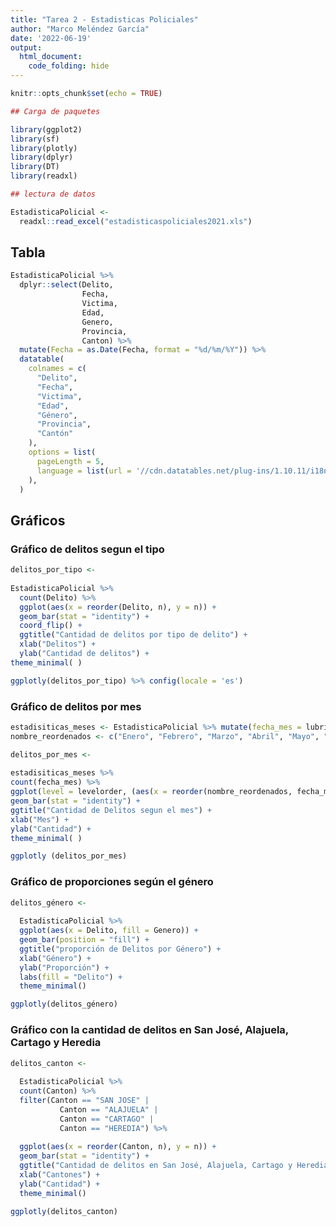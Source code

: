 ---
title: "Tarea 2 - Estadisticas Policiales"
author: "Marco Meléndez García"
date: '2022-06-19'
output: 
  html_document:
    code_folding: hide
---

```{r setup, include=FALSE}

knitr::opts_chunk$set(echo = TRUE)
```  

```{r carga-paquetes, message=FALSE}

## Carga de paquetes

library(ggplot2)
library(sf)
library(plotly)
library(dplyr)
library(DT)
library(readxl)

```  

```{r lectura-datos, message=FALSE, echo=FALSE}

## lectura de datos

EstadisticaPolicial <-
  readxl::read_excel("estadisticaspoliciales2021.xls")

```  

## Tabla  

```{r tabla, message=FALSE, echo=FALSE, warning=FALSE}

EstadisticaPolicial %>%
  dplyr::select(Delito,
                Fecha,
                Victima,
                Edad,
                Genero,
                Provincia,
                Canton) %>%
  mutate(Fecha = as.Date(Fecha, format = "%d/%m/%Y")) %>%
  datatable(
    colnames = c(
      "Delito",
      "Fecha",
      "Victima",
      "Edad",
      "Género",
      "Provincia",
      "Cantón"
    ),
    options = list(
      pageLength = 5,
      language = list(url = '//cdn.datatables.net/plug-ins/1.10.11/i18n/Spanish.json')
    ),
  )

```  

## Gráficos  

### Gráfico de delitos segun el tipo  

```{r cantidad de delitos por el tipo de delito, message=FALSE}

delitos_por_tipo <-
  
EstadisticaPolicial %>%
  count(Delito) %>%
  ggplot(aes(x = reorder(Delito, n), y = n)) +
  geom_bar(stat = "identity") +
  coord_flip() +
  ggtitle("Cantidad de delitos por tipo de delito") +
  xlab("Delitos") +
  ylab("Cantidad de delitos") +
theme_minimal( )

ggplotly(delitos_por_tipo) %>% config(locale = 'es')

```  

### Gráfico de delitos por mes  

```{r,delitos segun el mes_datos acomodados, message=FALSE}

estadisiticas_meses <- EstadisticaPolicial %>% mutate(fecha_mes = lubridate::month(Fecha)) 
nombre_reordenados <- c("Enero", "Febrero", "Marzo", "Abril", "Mayo", "Junio", "Julio", "Agosto", "Septiembre", "Octubre", "Noviembre")

``` 
```{r, delitos segun el mes, message=FALSE}

delitos_por_mes <-
  
estadisiticas_meses %>%
count(fecha_mes) %>%
ggplot(level = levelorder, (aes(x = reorder(nombre_reordenados, fecha_mes), y = n))) +
geom_bar(stat = "identity") +
ggtitle("Cantidad de Delitos segun el mes") +
xlab("Mes") +
ylab("Cantidad") +
theme_minimal( )

ggplotly (delitos_por_mes)

```  

### Gráfico de proporciones según el género  

```{r, proporción de delitos según el género, message=FALSE}

delitos_género <-
  
  EstadisticaPolicial %>%
  ggplot(aes(x = Delito, fill = Genero)) +
  geom_bar(position = "fill") +
  ggtitle("proporción de Delitos por Género") +
  xlab("Género") +
  ylab("Proporción") +
  labs(fill = "Delito") +
  theme_minimal()

ggplotly(delitos_género) 

```  

### Gráfico con la cantidad de delitos en San José, Alajuela, Cartago y Heredia  

```{r Delitos en cuatro cantones, message=FALSE}

delitos_canton <-
  
  EstadisticaPolicial %>%
  count(Canton) %>%
  filter(Canton == "SAN JOSE" |
           Canton == "ALAJUELA" |
           Canton == "CARTAGO" | 
           Canton == "HEREDIA") %>%
  
  ggplot(aes(x = reorder(Canton, n), y = n)) +
  geom_bar(stat = "identity") +
  ggtitle("Cantidad de delitos en San José, Alajuela, Cartago y Heredia") +
  xlab("Cantones") +
  ylab("Cantidad") +
  theme_minimal()

ggplotly(delitos_canton)

```